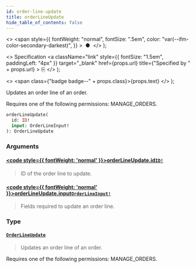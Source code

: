 ```yaml
---
id: order-line-update
title: orderLineUpdate
hide_table_of_contents: false
---
```


  <>
    <span
      style={{
        fontWeight: "normal",
        fontSize: ".5em",
        color: "var(--ifm-color-secondary-darkest)",
      }}
    >
      &nbsp;●&nbsp;
    </span>
  </>
);

  <>
    Specification
    <a
      className="link"
      style={{ fontSize: "1.5em", paddingLeft: "4px" }}
      target="\_blank"
      href={props.url}
      title={"Specified by " + props.url}
    >
      ⎘
    </a>
  </>
);

  <>
    <span class={"badge badge--" + props.class}>{props.text}</span>
  </>
);

Updates an order line of an order.

Requires one of the following permissions: MANAGE_ORDERS.

```graphql
orderLineUpdate(
  id: ID!
  input: OrderLineInput!
): OrderLineUpdate
```

### Arguments

#### [<code style={{ fontWeight: 'normal' }}>orderLineUpdate.<b>id</b></code>](#)<Bullet />[`ID!`](../../api-reference/scalars/id) <Badge class="secondary" text="non-null"/> <Badge class="secondary" text="scalar"/>

> ID of the order line to update.

#### [<code style={{ fontWeight: 'normal' }}>orderLineUpdate.<b>input</b></code>](#)<Bullet />[`OrderLineInput!`](../../api-reference/inputs/order-line-input) <Badge class="secondary" text="non-null"/> <Badge class="secondary" text="input"/>

> Fields required to update an order line.

### Type

#### [`OrderLineUpdate`](../../api-reference/objects/order-line-update) <Badge class="secondary" text="object"/>

> Updates an order line of an order.

Requires one of the following permissions: MANAGE_ORDERS.

>
